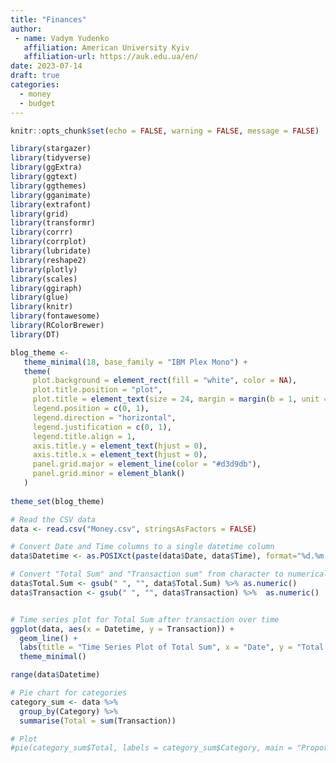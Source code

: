 ```yaml
---
title: "Finances"
author: 
 - name: Vadym Yudenko
   affiliation: American University Kyiv
   affiliation-url: https://auk.edu.ua/en/
date: 2023-07-14
draft: true 
categories:
  - money
  - budget
---
```


```r
knitr::opts_chunk$set(echo = FALSE, warning = FALSE, message = FALSE)
```

```r
library(stargazer)
library(tidyverse)
library(ggExtra)
library(ggtext)
library(ggthemes)
library(gganimate)
library(extrafont)
library(grid)
library(transformr)
library(corrr)
library(corrplot)
library(lubridate)
library(reshape2)
library(plotly)
library(scales)
library(ggiraph)
library(glue)
library(knitr)
library(fontawesome)
library(RColorBrewer)
library(DT)
```

```r
blog_theme <-
   theme_minimal(18, base_family = "IBM Plex Mono") +
   theme(
     plot.background = element_rect(fill = "white", color = NA),
     plot.title.position = "plot",
     plot.title = element_text(size = 24, margin = margin(b = 1, unit = "line")),
     legend.position = c(0, 1),
     legend.direction = "horizontal",
     legend.justification = c(0, 1),
     legend.title.align = 1,
     axis.title.y = element_text(hjust = 0),
     axis.title.x = element_text(hjust = 0),
     panel.grid.major = element_line(color = "#d3d9db"),
     panel.grid.minor = element_blank()
   )
 
theme_set(blog_theme)
```

```r
# Read the CSV data
data <- read.csv("Money.csv", stringsAsFactors = FALSE)

# Convert Date and Time columns to a single datetime column
data$Datetime <- as.POSIXct(paste(data$Date, data$Time), format="%d.%m.%Y %H:%M")

# Convert "Total Sum" and "Transaction sum" from character to numerical
data$Total.Sum <- gsub(" ", "", data$Total.Sum) %>% as.numeric()
data$Transaction <- gsub(" ", "", data$Transaction) %>%  as.numeric()


# Time series plot for Total Sum after transaction over time
ggplot(data, aes(x = Datetime, y = Transaction)) +
  geom_line() +
  labs(title = "Time Series Plot of Total Sum", x = "Date", y = "Total Sum after Transaction") +
  theme_minimal()

range(data$Datetime)

# Pie chart for categories
category_sum <- data %>%
  group_by(Category) %>%
  summarise(Total = sum(Transaction))

# Plot
#pie(category_sum$Total, labels = category_sum$Category, main = "Proportion of Categories in Budget")
```
